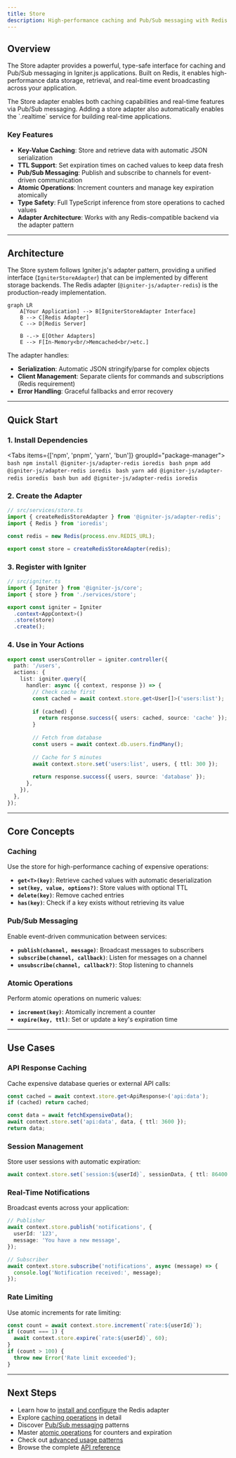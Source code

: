 ```yaml
---
title: Store
description: High-performance caching and Pub/Sub messaging with Redis. Store provides a unified interface for key-value caching, atomic operations, and event-driven communication.
---
```


## Overview

The Store adapter provides a powerful, type-safe interface for caching and Pub/Sub messaging in Igniter.js applications. Built on Redis, it enables high-performance data storage, retrieval, and real-time event broadcasting across your application.

<Callout type="info">
  The Store adapter enables both caching capabilities and real-time features via Pub/Sub messaging. Adding a store adapter also automatically enables the `.realtime` service for building real-time applications.
</Callout>

### Key Features

- **Key-Value Caching**: Store and retrieve data with automatic JSON serialization
- **TTL Support**: Set expiration times on cached values to keep data fresh
- **Pub/Sub Messaging**: Publish and subscribe to channels for event-driven communication
- **Atomic Operations**: Increment counters and manage key expiration atomically
- **Type Safety**: Full TypeScript inference from store operations to cached values
- **Adapter Architecture**: Works with any Redis-compatible backend via the adapter pattern

---

## Architecture

The Store system follows Igniter.js's adapter pattern, providing a unified interface (`IgniterStoreAdapter`) that can be implemented by different storage backends. The Redis adapter (`@igniter-js/adapter-redis`) is the production-ready implementation.

```mermaid
graph LR
    A[Your Application] --> B[IgniterStoreAdapter Interface]
    B --> C[Redis Adapter]
    C --> D[Redis Server]
    
    B -.-> E[Other Adapters]
    E --> F[In-Memory<br/>Memcached<br/>etc.]
```

The adapter handles:
- **Serialization**: Automatic JSON stringify/parse for complex objects
- **Client Management**: Separate clients for commands and subscriptions (Redis requirement)
- **Error Handling**: Graceful fallbacks and error recovery

---

## Quick Start

### 1. Install Dependencies

<Tabs items={['npm', 'pnpm', 'yarn', 'bun']} groupId="package-manager">
  <Tab value="npm">
    ```bash
    npm install @igniter-js/adapter-redis ioredis
    ```
  </Tab>
  <Tab value="pnpm">
    ```bash
    pnpm add @igniter-js/adapter-redis ioredis
    ```
  </Tab>
  <Tab value="yarn">
    ```bash
    yarn add @igniter-js/adapter-redis ioredis
    ```
  </Tab>
  <Tab value="bun">
    ```bash
    bun add @igniter-js/adapter-redis ioredis
    ```
  </Tab>
</Tabs>

### 2. Create the Adapter

```typescript
// src/services/store.ts
import { createRedisStoreAdapter } from '@igniter-js/adapter-redis';
import { Redis } from 'ioredis';

const redis = new Redis(process.env.REDIS_URL);

export const store = createRedisStoreAdapter(redis);
```

### 3. Register with Igniter

```typescript
// src/igniter.ts
import { Igniter } from '@igniter-js/core';
import { store } from './services/store';

export const igniter = Igniter
  .context<AppContext>()
  .store(store)
  .create();
```

### 4. Use in Your Actions

```typescript
export const usersController = igniter.controller({
  path: '/users',
  actions: {
    list: igniter.query({
      handler: async ({ context, response }) => {
        // Check cache first
        const cached = await context.store.get<User[]>('users:list');
        
        if (cached) {
          return response.success({ users: cached, source: 'cache' });
        }
        
        // Fetch from database
        const users = await context.db.users.findMany();
        
        // Cache for 5 minutes
        await context.store.set('users:list', users, { ttl: 300 });
        
        return response.success({ users, source: 'database' });
      },
    }),
  },
});
```

---

## Core Concepts

### Caching

Use the store for high-performance caching of expensive operations:

- **`get<T>(key)`**: Retrieve cached values with automatic deserialization
- **`set(key, value, options?)`**: Store values with optional TTL
- **`delete(key)`**: Remove cached entries
- **`has(key)`**: Check if a key exists without retrieving its value

### Pub/Sub Messaging

Enable event-driven communication between services:

- **`publish(channel, message)`**: Broadcast messages to subscribers
- **`subscribe(channel, callback)`**: Listen for messages on a channel
- **`unsubscribe(channel, callback?)`**: Stop listening to channels

### Atomic Operations

Perform atomic operations on numeric values:

- **`increment(key)`**: Atomically increment a counter
- **`expire(key, ttl)`**: Set or update a key's expiration time

---

## Use Cases

### API Response Caching

Cache expensive database queries or external API calls:

```typescript
const cached = await context.store.get<ApiResponse>('api:data');
if (cached) return cached;

const data = await fetchExpensiveData();
await context.store.set('api:data', data, { ttl: 3600 });
return data;
```

### Session Management

Store user sessions with automatic expiration:

```typescript
await context.store.set(`session:${userId}`, sessionData, { ttl: 86400 });
```

### Real-Time Notifications

Broadcast events across your application:

```typescript
// Publisher
await context.store.publish('notifications', {
  userId: '123',
  message: 'You have a new message',
});

// Subscriber
await context.store.subscribe('notifications', async (message) => {
  console.log('Notification received:', message);
});
```

### Rate Limiting

Use atomic increments for rate limiting:

```typescript
const count = await context.store.increment(`rate:${userId}`);
if (count === 1) {
  await context.store.expire(`rate:${userId}`, 60);
}
if (count > 100) {
  throw new Error('Rate limit exceeded');
}
```

---

## Next Steps

- Learn how to [install and configure](/docs/store/installation) the Redis adapter
- Explore [caching operations](/docs/store/caching) in detail
- Discover [Pub/Sub messaging](/docs/store/pubsub) patterns
- Master [atomic operations](/docs/store/atomic-operations) for counters and expiration
- Check out [advanced usage patterns](/docs/store/advanced)
- Browse the complete [API reference](/docs/store/api-reference)

